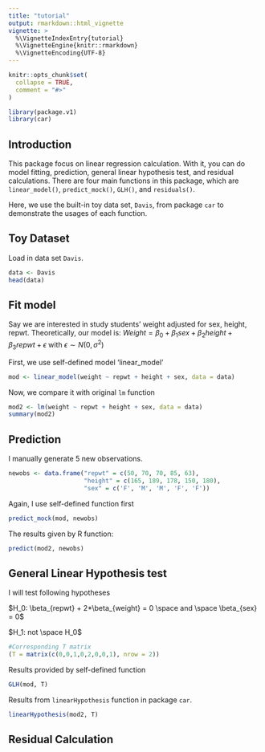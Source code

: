 ```yaml
---
title: "tutorial"
output: rmarkdown::html_vignette
vignette: >
  %\VignetteIndexEntry{tutorial}
  %\VignetteEngine{knitr::rmarkdown}
  %\VignetteEncoding{UTF-8}
---
```


```r
knitr::opts_chunk$set(
  collapse = TRUE,
  comment = "#>"
)
```

```r
library(package.v1)
library(car)
```

## Introduction

This package focus on linear regression calculation. With it, you can do model fitting, prediction, general linear hypothesis test, and residual calculations. There are four main functions in this package, which are `linear_model()`, `predict_mock()`, `GLH()`, and `residuals()`.

Here, we use the built-in toy data set, `Davis`, from package `car` to demonstrate the usages of each function.

## Toy Dataset

Load in data set `Davis`.

```r
data <- Davis
head(data)
```

## Fit model

Say we are interested in study students' weight adjusted for sex, height, repwt. Theoretically, our model is: $Weight = \beta_0 + \beta_1sex + \beta_2height + \beta_3repwt + \epsilon$ with $\epsilon \sim N(0,\sigma^2)$

First, we use self-defined model 'linear_model'

```r
mod <- linear_model(weight ~ repwt + height + sex, data = data)
```

Now, we compare it with original `lm` function

```r
mod2 <- lm(weight ~ repwt + height + sex, data = data)
summary(mod2)
```

## Prediction

I manually generate 5 new observations.

```r
newobs <- data.frame("repwt" = c(50, 70, 70, 85, 63),
                     "height" = c(165, 189, 178, 150, 180),
                     "sex" = c('F', 'M', 'M', 'F', 'F'))
```

Again, I use self-defined function first

```r
predict_mock(mod, newobs)
```

The results given by R function:

```r
predict(mod2, newobs)
```

## General Linear Hypothesis test

I will test following hypotheses

$H_0: \beta_{repwt} + 2*\beta_{weight} = 0 \space and \space \beta_{sex} = 0$

$H_1: not \space H_0$

```r
#Corresponding T matrix
(T = matrix(c(0,0,1,0,2,0,0,1), nrow = 2))
```

Results provided by self-defined function

```r
GLH(mod, T)
```

Results from `linearHypothesis` function in package `car`.

```r
linearHypothesis(mod2, T)
```

## Residual Calculation

```r

```














